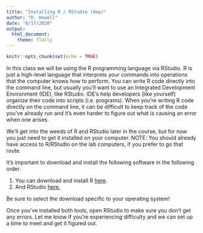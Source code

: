 ---
title: "Installing R / RStudio (dep)"
author: "D. Howell"
date: "8/17/2020"
output: 
  html_document:
    theme: flatly
---

```{r setup, include=FALSE}
knitr::opts_chunk$set(echo = TRUE)
```

In this class we will be using the R programming language via RStudio. R is just a high-level language that interprets your commands into operations that the computer knows how to perform. You can write R code directly into the command line, but usually you'll want to use an Integrated Development Environment (IDE), like RStudio. IDE's help developers (like yourself) organize their code into scripts (i.e. programs). When you're writing R code directly on the command line, it can be difficult to keep track of the code you've already run and it's even harder to figure out what is causing an error when one arises. 

We'll get into the weeds of R and RStudio later in the course, but for now you just need to get it installed on your computer. NOTE: You should already have access to R/RStudio on the lab computers, if you prefer to go that route. 

It's important to download and install the following software in the following order.

1. You can download and install R [here](https://cloud.r-project.org/).
2. And RStudio [here.](https://rstudio.com/products/rstudio/download/#download)

Be sure to select the download specific to your operating system! 

Once you've installed both tools, open RStudio to make sure you don't get any errors. Let me know if you're experiencing difficulty and we can set up a time to meet and get it figured out. 
